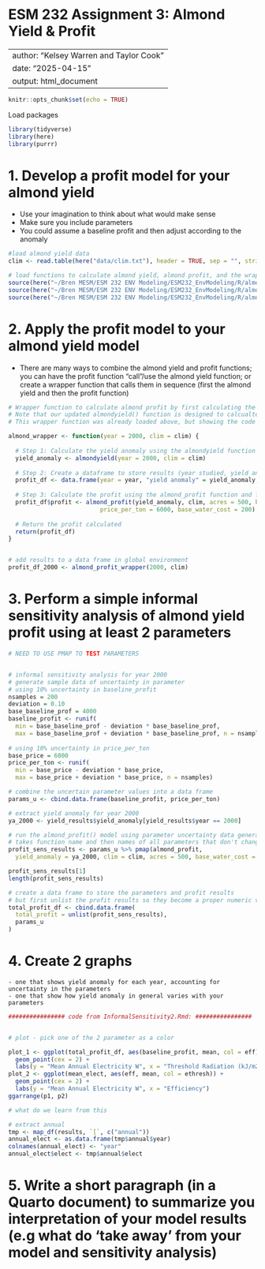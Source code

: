 # ESM 232 Assignment 3: Almond Yield & Profit

---
author: "Kelsey Warren and Taylor Cook"
date: "2025-04-15"
output: html_document
---

```r
knitr::opts_chunk$set(echo = TRUE)
```

Load packages

```r
library(tidyverse)
library(here)
library(purrr)
```

# 1. Develop a profit model for your almond yield

-   Use your imagination to think about what would make sense
-   Make sure you include parameters
-   You could assume a baseline profit and then adjust according to the anomaly

```r
#load almond yield data
clim <- read.table(here("data/clim.txt"), header = TRUE, sep = "", strip.white = TRUE)

# load functions to calculate almond yield, almond profit, and the wrapper function to bring them together
source(here("~/Bren MESM/ESM 232 ENV Modeling/ESM232_EnvModeling/R/almondyield.R"))
source(here("~/Bren MESM/ESM 232 ENV Modeling/ESM232_EnvModeling/R/almond_profit.R"))
source(here("~/Bren MESM/ESM 232 ENV Modeling/ESM232_EnvModeling/R/almond_wrapper.R"))

```

# 2. Apply the profit model to your almond yield model

-   There are many ways to combine the almond yield and profit functions; you can have the profit function "call"/use the almond yield function; or create a wrapper function that calls them in sequence (first the almond yield and then the profit function)

```r
# Wrapper function to calculate almond profit by first calculating the yield anomaly
# Note that our updated almondyield() function is designed to calcualte yield in a chosen single year at a time, rather than for the entire time period.
# This wrapper function was already loaded above, but showing the code here for the example year 2000

almond_wrapper <- function(year = 2000, clim = clim) {
  
  # Step 1: Calculate the yield anomaly using the almondyield function
  yield_anomaly <- almondyield(year = 2000, clim = clim)
  
  # Step 2: Create a dataframe to store results (year studied, yield anomaly, and profit)
  profit_df <- data.frame(year = year, "yield anomaly" = yield_anomaly, profit = NA_real_)
  
  # Step 3: Calculate the profit using the almond_profit function and fill the profit_df data frame
  profit_df$profit <- almond_profit(yield_anomaly, clim, acres = 500, baseline_profit = 4000, 
                          price_per_ton = 6000, base_water_cost = 200)
  
  # Return the profit calculated
  return(profit_df)
}


# add results to a data frame in global environment
profit_df_2000 <- almond_profit_wrapper(2000, clim)

```

# 3. Perform a simple informal sensitivity analysis of almond yield profit using at least 2 parameters

```r
# NEED TO USE PMAP TO TEST PARAMETERS


# informal sensitivity analysis for year 2000
# generate sample data of uncertainty in parameter
# using 10% uncertainty in baseline_profit
nsamples = 200
deviation = 0.10
base_baseline_prof = 4000
baseline_profit <- runif(
  min = base_baseline_prof - deviation * base_baseline_prof,
  max = base_baseline_prof + deviation * base_baseline_prof, n = nsamples)
  
# using 10% uncertainty in price_per_ton
base_price = 6000
price_per_ton <- runif(
  min = base_price - deviation * base_price,
  max = base_price + deviation * base_price, n = nsamples)

# combine the uncertain parameter values into a data frame
params_u <- cbind.data.frame(baseline_profit, price_per_ton)

# extract yield anomaly for year 2000
ya_2000 <- yield_results$yield_anomaly[yield_results$year == 2000]

# run the almond_profit() model using parameter uncertainty data generated above using pmap()
# takes function name and then names of all parameters that don't change
profit_sens_results <- params_u %>% pmap(almond_profit,
  yield_anomaly = ya_2000, clim = clim, acres = 500, base_water_cost = 200)

profit_sens_results[1]
length(profit_sens_results)

# create a data frame to store the parameters and profit results
# but first unlist the profit results so they become a proper numeric vector
total_profit_df <- cbind.data.frame(
  total_profit = unlist(profit_sens_results),
  params_u
)

```

# 4. Create 2 graphs

```         
- one that shows yield anomaly for each year, accounting for uncertainty in the parameters
- one that show how yield anomaly in general varies with your parameters
```

```r


################ code from InformalSensitivity2.Rmd: ################


# plot - pick one of the 2 parameter as a color

plot_1 <- ggplot(total_profit_df, aes(baseline_profit, mean, col = eff)) +
  geom_point(cex = 2) +
  labs(y = "Mean Annual Electricity W", x = "Threshold Radiation (kJ/m2)  \n above which energy production is more efficient")
plot_2 <- ggplot(mean_elect, aes(eff, mean, col = ethresh)) +
  geom_point(cex = 2) +
  labs(y = "Mean Annual Electricity W", x = "Efficiency")
ggarrange(p1, p2)

# what do we learn from this

# extract annual
tmp <- map_df(results, `[`, c("annual"))
annual_elect <- as.data.frame(tmp$annual$year)
colnames(annual_elect) <- "year"
annual_elect$elect <- tmp$annual$elect


```

# 5. Write a short paragraph (in a Quarto document) to summarize you interpretation of your model results (e.g what do 'take away' from your model and sensitivity analysis)
